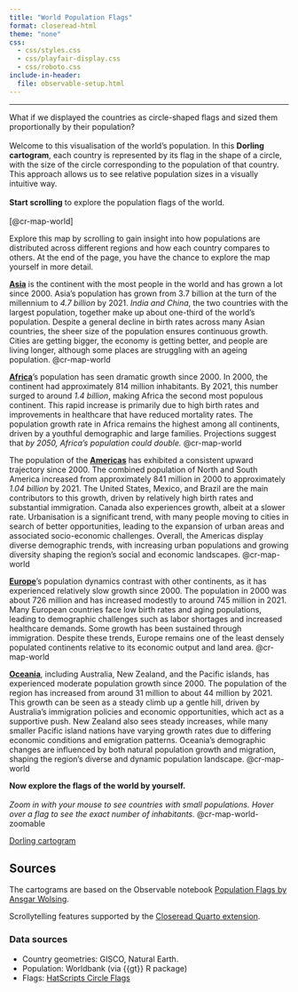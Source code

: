 ```yaml
---
title: "World Population Flags"
format: closeread-html
theme: "none"
css:
  - css/styles.css
  - css/playfair-display.css
  - css/roboto.css
include-in-header:
  file: observable-setup.html
---
```


------------------------------------------------------------------------

::: {.cr-section layout="overlay-left"}

What if we displayed the countries as circle-shaped flags and sized them proportionally by their population?<br><br>Welcome to this visualisation of the world's population. In this **Dorling cartogram**, each country is represented by its flag in the shape of a circle, with the size of the circle corresponding to the population of that country. This approach allows us to see relative population sizes in a visually intuitive way.<br><br>**Start scrolling** to explore the population flags of the world.<br><br>
[@cr-map-world]

::: {#cr-map-world}
<div class="container">
  <div id="observablehq-map-59247c07" class="observable-map"></div>
</div>
:::



Explore this map by scrolling to gain insight into how populations are distributed across different regions and how each country compares to others. At the end of the page, you have the chance to explore the map yourself in more detail.


**<u>Asia</u>** is the continent with the most people in the world and has grown a lot since 2000. Asia's population has grown from 3.7 billion at the turn of the millennium to *4.7 billion* by 2021. *India and China*, the two countries with the largest population, together make up about one-third of the world's population. Despite a general decline in birth rates across many Asian countries, the sheer size of the population ensures continuous growth. Cities are getting bigger, the economy is getting better, and people are living longer, although some places are struggling with an ageing population. 
[@cr-map-world]{pan-to="-50%,10%" scale-by="1.4"}


**<u>Africa</u>**'s population has seen dramatic growth since 2000. In 2000, the continent had approximately 814 million inhabitants. By 2021, this number surged to around *1.4 billion*, making Africa the second most populous continent. This rapid increase is primarily due to high birth rates and improvements in healthcare that have reduced mortality rates. The population growth rate in Africa remains the highest among all continents, driven by a youthful demographic and large families. Projections suggest that *by 2050, Africa's population could double.*
[@cr-map-world]{pan-to="10%,-35%" scale-by="1.9"}

The population of the **<u>Americas</u>** has exhibited a consistent upward trajectory since 2000. The combined population of North and South America increased from approximately 841 million in 2000 to approximately *1.04 billion* by 2021. The United States, Mexico, and Brazil are the main contributors to this growth, driven by relatively high birth rates and substantial immigration. Canada also experiences growth, albeit at a slower rate. Urbanisation is a significant trend, with many people moving to cities in search of better opportunities, leading to the expansion of urban areas and associated socio-economic challenges. Overall, the Americas display diverse demographic trends, with increasing urban populations and growing diversity shaping the region's social and economic landscapes.
[@cr-map-world]{pan-to="0%,-10%" scale-by="1.1"}

**<u>Europe</u>**'s population dynamics contrast with other continents, as it has experienced relatively slow growth since 2000. The population in 2000 was about 726 million and has increased modestly to around 745 million in 2021. Many European countries face low birth rates and aging populations, leading to demographic challenges such as labor shortages and increased healthcare demands. Some growth has been sustained through immigration. Despite these trends, Europe remains one of the least densely populated continents relative to its economic output and land area.
[@cr-map-world]{pan-to="-5%,70%" scale-by="2.8"}

**<u>Oceania</u>**, including Australia, New Zealand, and the Pacific islands, has experienced moderate population growth since 2000. The population of the region has increased from around 31 million to about 44 million by 2021. This growth can be seen as a steady climb up a gentle hill, driven by Australia's immigration policies and economic opportunities, which act as a supportive push. New Zealand also sees steady increases, while many smaller Pacific island nations have varying growth rates due to differing economic conditions and emigration patterns. Oceania's demographic changes are influenced by both natural population growth and migration, shaping the region's diverse and dynamic population landscape.
[@cr-map-world]{pan-to="-90%,-70%" scale-by="1.8"}

**Now explore the flags of the world by yourself.**<br><br>*Zoom in with your mouse to see countries with small populations. Hover over a flag to see the exact number of inhabitants.*
@cr-map-world-zoomable

::: {#cr-map-world-zoomable}
<div class="container">
  <div id="observablehq-map-59247c08" class="observable-map"></div>
</div>
:::

:::

[Dorling cartogram](https://datavizcatalogue.com/blog/chart-snapshot-dorling-cartograms/)

## Sources

The cartograms are based on the Observable notebook [Population Flags by Ansgar Wolsing](https://observablehq.com/@ansgar-wolsing/population-flags).

Scrollytelling features supported by the [Closeread Quarto extension](https://closeread.netlify.app/).

### Data sources

-   Country geometries: GISCO, Natural Earth.
-   Population: Worldbank (via {{gt}} R package)
-   Flags: [HatScripts Circle Flags](https://github.com/HatScripts/circle-flags)
